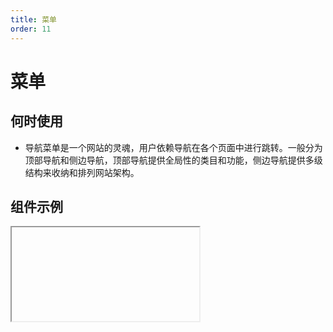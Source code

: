 ```yaml
---
title: 菜单
order: 11
---
```


# 菜单


## 何时使用
* 导航菜单是一个网站的灵魂，用户依赖导航在各个页面中进行跳转。一般分为顶部导航和侧边导航，顶部导航提供全局性的类目和功能，侧边导航提供多级结构来收纳和排列网站架构。
## 组件示例

<Iframe url="https://www.aliwork.com/developer/menu-v2?isRenderNav=false" />

## 组件属性


<AttrTable
  dataSource={[
    {
      attr: '点击菜单项',
      code: 'onItemClick',
      type: 'Function',
      demo: 'function onItemClick(key, item, event) { console.log(key, item, event);}',
      default
: '',
      desc: '点击菜单项触发的事件',
    },
    {
      attr: '初始打开的子菜单的key值',
      code: 'defaultOpenKeys',
      type: 'String/Array',
      demo: '["key1"]',
      default
: '',
      desc: '设置初始打开的子菜单的key值',
    },
    {
      attr: '子菜单打开模式',
      code: 'mode',
      type: 'String',
      demo: '"inline"',
      default
: '',
      desc: '子菜单打开的模式可选值: "inline", "popup"',
    },
    {
      attr: '触发行为',
      code: 'triggerType',
      type: 'String',
      demo: '"click"',
      default
: '',
      desc: '子菜单打开的触发行为可选值: "click", "hover"',
    },
    {
      attr: '展开内连子菜单的模式',
      code: 'openMode',
      type: 'String',
      demo: '"multiple"',
      default
: '',
      desc: '展开内连子菜单的模式，同时可以展开一个子菜单还是多个子菜单，该属性仅在 mode 为 inline 时生效可选值: "single", "multiple"',
    },
    {
      attr: '初始选中菜单项的key值',
      code: 'defaultSelectedKeys',
      type: 'String/Array',
      demo: '["key1-1"]',
      default
: '',
      desc: '设置初始选中菜单项的key值',
    },
    {
      attr: '选中或取消选中菜单项',
      code: 'onSelect',
      type: 'Function',
      demo: 'function onSelect(selectedKeys, extraObj) { console.log(selectedKeys, extraObj);}	',
      default
: '',
      desc: '选中或取消选中菜单项时触发的事件',
    },
    {
      attr: '选择模式',
      code: 'selectMode',
      type: 'String',
      demo: '"single"',
      default
: '',
      desc: '可选值: "single", "multiple","false"',
    },
    {
      attr: '展示方向',
      code: 'direction',
      type: 'String',
      demo: '"ver"',
      default
: '',
      desc: '可选值: "ver", "hoz"',
    },
    {
      attr: 'Header插槽',
      code: 'header',
      type: 'String',
      demo: '"header内容"',
      default
: '',
      desc: '设置Header插槽',
    },
    {
      attr: 'Footer插槽',
      code: 'footer',
      type: 'String',
      demo: '"footer内容"',
      default
: '',
      desc: '设置Footer插槽',
    },
    {
      attr: '是否自动获得焦点',
      code: 'autoFocus',
      type: 'Boolean',
      demo: 'false',
      default
: '',
      desc: '可选值:true,false',
    }
  ]}
/>


